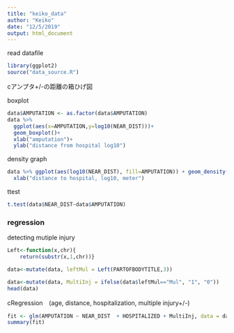 ```yaml
---
title: "keiko_data"
author: "Keiko"
date: "12/5/2019"
output: html_document
---
```



read datafile 
```r

library(ggplot2)
source("data_source.R")

```

cアンプタ+/-の距離の箱ひげ図

boxplot
```r
data$AMPUTATION <- as.factor(data$AMPUTATION)
data %>%
  ggplot(aes(x=AMPUTATION,y=log10(NEAR_DIST)))+
  geom_boxplot()+
  xlab("amputation")+
  ylab("distance from hospital log10")

```

density graph
```r
data %>% ggplot(aes(log10(NEAR_DIST), fill=AMPUTATION)) + geom_density(alpha = 0.2)+
  xlab("distance to hospital, log10, meter")
```

ttest
```r
t.test(data$NEAR_DIST~data$AMPUTATION)
```



### regression


detecting mutiple injury
```r
Left<-function(x,chr){
    return(substr(x,1,chr))}

data<-mutate(data, leftMul = Left(PARTOFBODYTITLE,3))

data<-mutate(data, MultiInj = ifelse(data$leftMul=="Mul", "1", "0"))
head(data)

```


cRegression　(age, distance, hospitalization, multiple injury+/-)
```r
fit <- glm(AMPUTATION ~ NEAR_DIST  + HOSPITALIZED + MultiInj, data = data, family = "binomial")
summary(fit)
```
